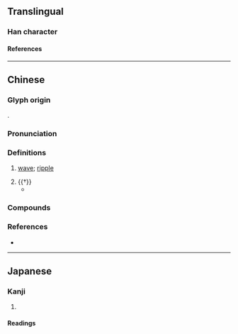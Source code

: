 {{character info}}
==Translingual==

===Han character===
{{Han char|rn=85|rad=水|as=10|sn=13|four=36147|canj=EWCE|ids=⿰氵畟}}

====References====
{{Han ref|kx=0640.260|dkj=17971|dj=1048.020|hdz=31698.110|uh=6EAD}}

----

==Chinese==
{{zh-forms}}

===Glyph origin===
{{Han etym}}
{{Han compound|水|畟|alt1=氵|c1=s|c2=p|t1=water|ls=psc}}.

===Pronunciation===
{{zh-pron
|m=zé
|mc=y
|oc=y
|ma=
|cat=n,a
}}

===Definitions===
{{zh-hanzi}}

# {{zh-hd}} [[wave#Noun|wave]]; [[ripple#Noun|ripple]] <!-- 《玉篇》： 「溭，波也」 -->
#: {{zh-syn|水波}}
# {{†}} {{zh-used in|溭淢|[[turbulent]] [[water]]}} <!-- 《廣韻·職韻》 溭，溭淢，水勢。 《集韻·職韻》 溭，溭淢，奔湍。 -->
#* {{zh-x|潰 濩{huò} 㳚{xù} 漷{huò} 潏{yù} 湟 淴{hū} 泱，㶖{shù} 㴸{shǎn} 㶒{shěn} 瀹 漩 澴{huán} 滎 瀯{yíng}，渨{wēi} 㵽{lěi} 濆{pēn} 瀑 溭{zé} 淢{yù} 濜{jìn} 涓，龍 鱗 結 絡。||CL|ref={{lw|zh|郭璞}} (''[[w:Guo Pu|Guo Pu]]'') {{lw|zh|pref=《|s:江賦|江賦|suf=》}}}}

===Compounds===
{{zh-der|溭淢}}

===References===
* {{R:twedu|C06334}}

----

==Japanese==

===Kanji===
{{ja-kanji|grade=|rs=水10}}

# {{rfdef|ja|sort=水10}}

====Readings====
{{ja-readings
|on=しょく, じき
|kun=
}}